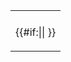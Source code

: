 {| class="wikitable" style="text-align:center; display:inline-block;"
|-
|{{CardLink|{{{1}}}}}
|-
|{{#if:{{{2|}}}|{{{2}}}|&nbsp;}}
|}